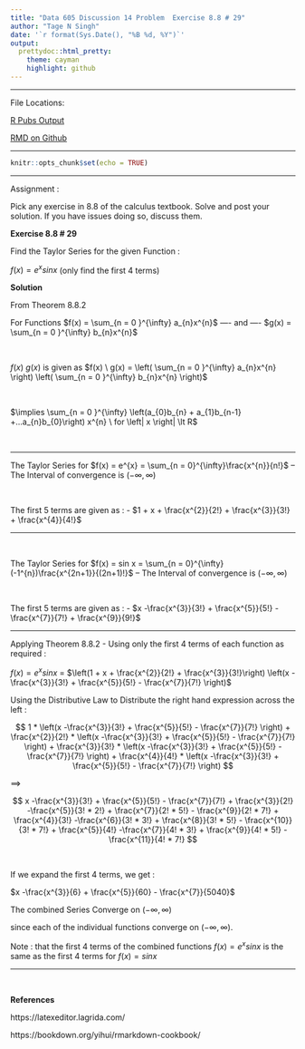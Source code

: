 ---
title: "Data 605 Discussion 14 Problem  Exercise 8.8 # 29"
author: "Tage N Singh"
date: '`r format(Sys.Date(), "%B %d, %Y")`'
output:
  prettydoc::html_pretty:
    theme: cayman
    highlight: github
---



---

File Locations:

<a href="https://rpubs.com/tagensingh/sps-data-605-discussion-14">R Pubs Output</a>

<a href="https://raw.githubusercontent.com/tagensingh/sps_605_wk_14/main/TSingh_Data605_discussion14.Rmd">RMD on Github</a>

---

```{r setup, include=FALSE}
knitr::opts_chunk$set(echo = TRUE)

```

---


Assignment :

Pick any exercise in 8.8 of the calculus textbook.  Solve and post your solution.  If you have issues doing so, discuss them.

**Exercise 8.8 # 29**

Find the Taylor Series for the given Function :

$f(x) = e^{x} sin x$ (only find the first 4 terms)

**Solution**

From Theorem 8.8.2

For Functions $f(x) = \sum_{n = 0 }^{\infty} a_{n}x^{n}$   ----    and   ----  $g(x) = \sum_{n = 0 }^{\infty} b_{n}x^{n}$

<br>

$f(x) \ g(x)$ is given as $f(x) \ g(x) = \left( \sum_{n = 0 }^{\infty} a_{n}x^{n} \right) \left( \sum_{n = 0 }^{\infty} b_{n}x^{n} \right)$

<br>

$\implies \sum_{n = 0 }^{\infty} \left(a_{0}b_{n} + a_{1}b_{n-1} +...a_{n}b_{0}\right) x^{n} \ for \left| x \right| \lt R$

<br>

---

The Taylor Series for $f(x) = e^{x} = \sum_{n = 0}^{\infty}\frac{x^{n}}{n!}$  --  The Interval of convergence is $\left( -\infty, \infty   \right)$

<br>

The first 5 terms are given as : - $1 + x + \frac{x^{2}}{2!} + \frac{x^{3}}{3!} + \frac{x^{4}}{4!}$

---

<br>

The Taylor Series for $f(x) = sin x = \sum_{n = 0}^{\infty}(-1^{n})\frac{x^{2n+1}}{(2n+1)!}$  --  The Interval of convergence is $\left( -\infty, \infty   \right)$

<br>

The first 5 terms are given as : - $x -\frac{x^{3}}{3!} + \frac{x^{5}}{5!} - \frac{x^{7}}{7!} + \frac{x^{9}}{9!}$

---

Applying Theorem 8.8.2  - Using only the first 4 terms of each function as required :

$f(x) = e^{x} sin x$ = $\left(1 + x + \frac{x^{2}}{2!} + \frac{x^{3}}{3!}\right)  \left(x -\frac{x^{3}}{3!} + \frac{x^{5}}{5!} - \frac{x^{7}}{7!} \right)$

Using the Distributive Law to Distribute the right hand expression across the left :

$$
1 * \left(x -\frac{x^{3}}{3!} + \frac{x^{5}}{5!} - \frac{x^{7}}{7!} \right) 
+ \frac{x^{2}}{2!} * \left(x -\frac{x^{3}}{3!} + \frac{x^{5}}{5!} - \frac{x^{7}}{7!} \right)
+ \frac{x^{3}}{3!} * \left(x -\frac{x^{3}}{3!} + \frac{x^{5}}{5!} - \frac{x^{7}}{7!} \right)
+ \frac{x^{4}}{4!} * \left(x -\frac{x^{3}}{3!} + \frac{x^{5}}{5!} - \frac{x^{7}}{7!} \right)
$$

$\implies$

$$
x -\frac{x^{3}}{3!} + \frac{x^{5}}{5!} - \frac{x^{7}}{7!}
+ \frac{x^{3}}{2!} -\frac{x^{5}}{3! * 2!} + \frac{x^{7}}{2! * 5!} - \frac{x^{9}}{2! * 7!}
+ \frac{x^{4}}{3!} -\frac{x^{6}}{3! * 3!} + \frac{x^{8}}{3! * 5!} - \frac{x^{10}}{3! * 7!}
+ \frac{x^{5}}{4!} -\frac{x^{7}}{4! * 3!} + \frac{x^{9}}{4! * 5!} - \frac{x^{11}}{4! * 7!}
$$

<br>

If we expand the first 4 terms, we get :

$x -\frac{x^{3}}{6} + \frac{x^{5}}{60} - \frac{x^{7}}{5040}$ 


The combined Series Converge on $\left( -\infty, \infty   \right)$ 


since each of the individual functions converge on $\left( -\infty, \infty   \right)$.


Note : that the first 4 terms of the combined functions $f(x) = e^{x} sin x$ is the same as the first 4 terms for $f(x) = sin x$


---

<br>

**References**

https://latexeditor.lagrida.com/

https://bookdown.org/yihui/rmarkdown-cookbook/
